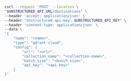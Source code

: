 ```bash curl
curl --request 'POST' --location \
"$UNSTRUCTURED_API_URL/destinations" \
--header 'accept: application/json' \
--header "unstructured-api-key: $UNSTRUCTURED_API_KEY" \
--header 'content-type: application/json' \
--data \
'{
    "name": "<name>",
    "type": "qdrant-cloud",
    "config": {
        "url": "<url>",
        "collection_name": "<collection-name>",
        "batch_size": "<batch-size>",
        "api_key": "<api-key>"
    }
}'
```